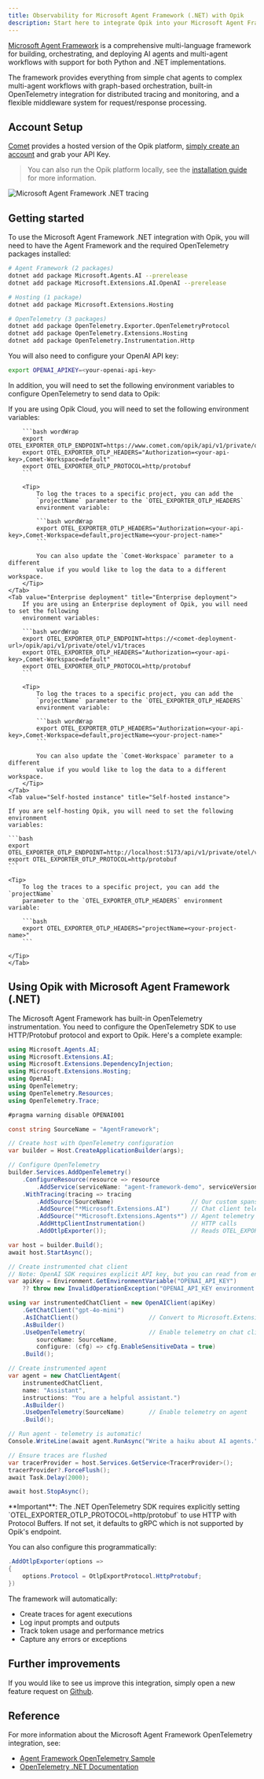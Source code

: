 ```yaml
---
title: Observability for Microsoft Agent Framework (.NET) with Opik
description: Start here to integrate Opik into your Microsoft Agent Framework-based .NET application for end-to-end LLM observability, unit testing, and optimization.
---
```


[Microsoft Agent Framework](https://github.com/microsoft/agent-framework) is a comprehensive multi-language framework for building, orchestrating, and deploying AI agents and multi-agent workflows with support for both Python and .NET implementations.

The framework provides everything from simple chat agents to complex multi-agent workflows with graph-based orchestration, built-in OpenTelemetry integration for distributed tracing and monitoring, and a flexible middleware system for request/response processing.

## Account Setup

[Comet](https://www.comet.com/site?from=llm&utm_source=opik&utm_medium=colab&utm_content=agent-framework-dotnet&utm_campaign=opik) provides a hosted version of the Opik platform, [simply create an account](https://www.comet.com/signup?from=llm&utm_source=opik&utm_medium=colab&utm_content=agent-framework-dotnet&utm_campaign=opik) and grab your API Key.

> You can also run the Opik platform locally, see the [installation guide](https://www.comet.com/docs/opik/self-host/overview/?from=llm&utm_source=opik&utm_medium=colab&utm_content=agent-framework-dotnet&utm_campaign=opik) for more information.

<Frame>
  <img src="/img/tracing/microsoft-agent-framework-dotnet_integration.png" alt="Microsoft Agent Framework .NET tracing" />
</Frame>

## Getting started

To use the Microsoft Agent Framework .NET integration with Opik, you will need to have the Agent Framework and the required OpenTelemetry packages installed:

```bash
# Agent Framework (2 packages)
dotnet add package Microsoft.Agents.AI --prerelease
dotnet add package Microsoft.Extensions.AI.OpenAI --prerelease

# Hosting (1 package)
dotnet add package Microsoft.Extensions.Hosting

# OpenTelemetry (3 packages)
dotnet add package OpenTelemetry.Exporter.OpenTelemetryProtocol
dotnet add package OpenTelemetry.Extensions.Hosting
dotnet add package OpenTelemetry.Instrumentation.Http
```

You will also need to configure your OpenAI API key:

```bash
export OPENAI_APIKEY=<your-openai-api-key>
```

In addition, you will need to set the following environment variables to configure OpenTelemetry to send data to Opik:

<Tabs>
    <Tab value="Opik Cloud" title="Opik Cloud">
        If you are using Opik Cloud, you will need to set the following
        environment variables:
            
        ```bash wordWrap
        export OTEL_EXPORTER_OTLP_ENDPOINT=https://www.comet.com/opik/api/v1/private/otel/v1/traces
        export OTEL_EXPORTER_OTLP_HEADERS="Authorization=<your-api-key>,Comet-Workspace=default"
        export OTEL_EXPORTER_OTLP_PROTOCOL=http/protobuf
        ```

        <Tip>
            To log the traces to a specific project, you can add the
            `projectName` parameter to the `OTEL_EXPORTER_OTLP_HEADERS`
            environment variable:

            ```bash wordWrap
            export OTEL_EXPORTER_OTLP_HEADERS="Authorization=<your-api-key>,Comet-Workspace=default,projectName=<your-project-name>"
            ```

            You can also update the `Comet-Workspace` parameter to a different
            value if you would like to log the data to a different workspace.
        </Tip>
    </Tab>
    <Tab value="Enterprise deployment" title="Enterprise deployment">
        If you are using an Enterprise deployment of Opik, you will need to set the following
        environment variables:

        ```bash wordWrap
        export OTEL_EXPORTER_OTLP_ENDPOINT=https://<comet-deployment-url>/opik/api/v1/private/otel/v1/traces
        export OTEL_EXPORTER_OTLP_HEADERS="Authorization=<your-api-key>,Comet-Workspace=default"
        export OTEL_EXPORTER_OTLP_PROTOCOL=http/protobuf
        ```

        <Tip>
            To log the traces to a specific project, you can add the
            `projectName` parameter to the `OTEL_EXPORTER_OTLP_HEADERS`
            environment variable:

            ```bash wordWrap
            export OTEL_EXPORTER_OTLP_HEADERS="Authorization=<your-api-key>,Comet-Workspace=default,projectName=<your-project-name>"
            ```

            You can also update the `Comet-Workspace` parameter to a different
            value if you would like to log the data to a different workspace.
        </Tip>
    </Tab>
    <Tab value="Self-hosted instance" title="Self-hosted instance">

    If you are self-hosting Opik, you will need to set the following environment
    variables:

    ```bash
    export OTEL_EXPORTER_OTLP_ENDPOINT=http://localhost:5173/api/v1/private/otel/v1/traces
    export OTEL_EXPORTER_OTLP_PROTOCOL=http/protobuf
    ```

    <Tip>
        To log the traces to a specific project, you can add the `projectName`
        parameter to the `OTEL_EXPORTER_OTLP_HEADERS` environment variable:

        ```bash
        export OTEL_EXPORTER_OTLP_HEADERS="projectName=<your-project-name>"
        ```

    </Tip>
    </Tab>

</Tabs>

## Using Opik with Microsoft Agent Framework (.NET)

The Microsoft Agent Framework has built-in OpenTelemetry instrumentation. You need to configure the OpenTelemetry SDK to use HTTP/Protobuf protocol and export to Opik. Here's a complete example:

```csharp
using Microsoft.Agents.AI;
using Microsoft.Extensions.AI;
using Microsoft.Extensions.DependencyInjection;
using Microsoft.Extensions.Hosting;
using OpenAI;
using OpenTelemetry;
using OpenTelemetry.Resources;
using OpenTelemetry.Trace;

#pragma warning disable OPENAI001

const string SourceName = "AgentFramework";

// Create host with OpenTelemetry configuration
var builder = Host.CreateApplicationBuilder(args);

// Configure OpenTelemetry
builder.Services.AddOpenTelemetry()
    .ConfigureResource(resource => resource
        .AddService(serviceName: "agent-framework-demo", serviceVersion: "1.0.0"))
    .WithTracing(tracing => tracing
        .AddSource(SourceName)                      // Our custom spans
        .AddSource("*Microsoft.Extensions.AI")      // Chat client telemetry
        .AddSource("*Microsoft.Extensions.Agents*") // Agent telemetry
        .AddHttpClientInstrumentation()             // HTTP calls
        .AddOtlpExporter());                        // Reads OTEL_EXPORTER_OTLP_* env vars automatically

var host = builder.Build();
await host.StartAsync();

// Create instrumented chat client
// Note: OpenAI SDK requires explicit API key, but you can read from env var
var apiKey = Environment.GetEnvironmentVariable("OPENAI_API_KEY") 
    ?? throw new InvalidOperationException("OPENAI_API_KEY environment variable is required");

using var instrumentedChatClient = new OpenAIClient(apiKey)
    .GetChatClient("gpt-4o-mini")
    .AsIChatClient()                    // Convert to Microsoft.Extensions.AI.IChatClient
    .AsBuilder()
    .UseOpenTelemetry(                  // Enable telemetry on chat client
        sourceName: SourceName,
        configure: (cfg) => cfg.EnableSensitiveData = true)
    .Build();

// Create instrumented agent
var agent = new ChatClientAgent(
    instrumentedChatClient,
    name: "Assistant",
    instructions: "You are a helpful assistant.")
    .AsBuilder()
    .UseOpenTelemetry(SourceName)       // Enable telemetry on agent
    .Build();

// Run agent - telemetry is automatic!
Console.WriteLine(await agent.RunAsync("Write a haiku about AI agents."));

// Ensure traces are flushed
var tracerProvider = host.Services.GetService<TracerProvider>();
tracerProvider?.ForceFlush();
await Task.Delay(2000);

await host.StopAsync();
```

<Note>
**Important**: The .NET OpenTelemetry SDK requires explicitly setting `OTEL_EXPORTER_OTLP_PROTOCOL=http/protobuf` to use HTTP with Protocol Buffers. If not set, it defaults to gRPC which is not supported by Opik's endpoint.

You can also configure this programmatically:
```csharp
.AddOtlpExporter(options =>
{
    options.Protocol = OtlpExportProtocol.HttpProtobuf;
})
```
</Note>

The framework will automatically:
- Create traces for agent executions
- Log input prompts and outputs
- Track token usage and performance metrics
- Capture any errors or exceptions

## Further improvements

If you would like to see us improve this integration, simply open a new feature
request on [Github](https://github.com/comet-ml/opik/issues).

## Reference

For more information about the Microsoft Agent Framework OpenTelemetry integration, see:
- [Agent Framework OpenTelemetry Sample](https://github.com/microsoft/agent-framework/tree/main/dotnet/samples/GettingStarted/AgentOpenTelemetry)
- [OpenTelemetry .NET Documentation](https://opentelemetry.io/docs/languages/net/)


